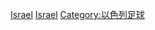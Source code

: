 {{Commons cat|Israel national football team}}

[[Category:歐洲國家足球隊|Israel]]
[[Category:過去的亞洲國家足球隊|Israel]]
[[Category:以色列足球|Category:以色列足球]]